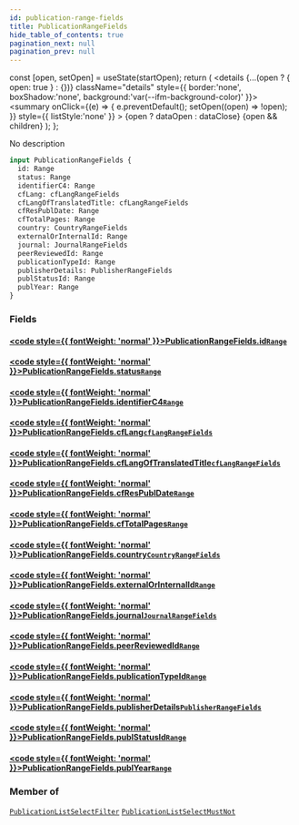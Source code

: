 ```yaml
---
id: publication-range-fields
title: PublicationRangeFields
hide_table_of_contents: true
pagination_next: null
pagination_prev: null
---
```







  const [open, setOpen] = useState(startOpen);
  return (
    <details {...(open ? { open: true } : {})} className="details" style={{ border:'none', boxShadow:'none', background:'var(--ifm-background-color)' }}>
      <summary
        onClick={(e) => {
          e.preventDefault();
          setOpen((open) => !open);
        }}
        style={{ listStyle:'none' }}
      >
      {open ? dataOpen : dataClose}
      </summary>
      {open && children}
    </details>
  );
};




No description


```graphql
input PublicationRangeFields {
  id: Range
  status: Range
  identifierC4: Range
  cfLang: cfLangRangeFields
  cfLangOfTranslatedTitle: cfLangRangeFields
  cfResPublDate: Range
  cfTotalPages: Range
  country: CountryRangeFields
  externalOrInternalId: Range
  journal: JournalRangeFields
  peerReviewedId: Range
  publicationTypeId: Range
  publisherDetails: PublisherRangeFields
  publStatusId: Range
  publYear: Range
}
```




### Fields

#### [<code style={{ fontWeight: 'normal' }}>PublicationRangeFields.<b>id</b></code>](#)<Bullet />[`Range`](/cris/inputs/range) <Badge class="secondary" text="input"/>
> 
> 

#### [<code style={{ fontWeight: 'normal' }}>PublicationRangeFields.<b>status</b></code>](#)<Bullet />[`Range`](/cris/inputs/range) <Badge class="secondary" text="input"/>
> 
> 

#### [<code style={{ fontWeight: 'normal' }}>PublicationRangeFields.<b>identifierC4</b></code>](#)<Bullet />[`Range`](/cris/inputs/range) <Badge class="secondary" text="input"/>
> 
> 

#### [<code style={{ fontWeight: 'normal' }}>PublicationRangeFields.<b>cfLang</b></code>](#)<Bullet />[`cfLangRangeFields`](/cris/inputs/cf-lang-range-fields) <Badge class="secondary" text="input"/>
> 
> 

#### [<code style={{ fontWeight: 'normal' }}>PublicationRangeFields.<b>cfLangOfTranslatedTitle</b></code>](#)<Bullet />[`cfLangRangeFields`](/cris/inputs/cf-lang-range-fields) <Badge class="secondary" text="input"/>
> 
> 

#### [<code style={{ fontWeight: 'normal' }}>PublicationRangeFields.<b>cfResPublDate</b></code>](#)<Bullet />[`Range`](/cris/inputs/range) <Badge class="secondary" text="input"/>
> 
> 

#### [<code style={{ fontWeight: 'normal' }}>PublicationRangeFields.<b>cfTotalPages</b></code>](#)<Bullet />[`Range`](/cris/inputs/range) <Badge class="secondary" text="input"/>
> 
> 

#### [<code style={{ fontWeight: 'normal' }}>PublicationRangeFields.<b>country</b></code>](#)<Bullet />[`CountryRangeFields`](/cris/inputs/country-range-fields) <Badge class="secondary" text="input"/>
> 
> 

#### [<code style={{ fontWeight: 'normal' }}>PublicationRangeFields.<b>externalOrInternalId</b></code>](#)<Bullet />[`Range`](/cris/inputs/range) <Badge class="secondary" text="input"/>
> 
> 

#### [<code style={{ fontWeight: 'normal' }}>PublicationRangeFields.<b>journal</b></code>](#)<Bullet />[`JournalRangeFields`](/cris/inputs/journal-range-fields) <Badge class="secondary" text="input"/>
> 
> 

#### [<code style={{ fontWeight: 'normal' }}>PublicationRangeFields.<b>peerReviewedId</b></code>](#)<Bullet />[`Range`](/cris/inputs/range) <Badge class="secondary" text="input"/>
> 
> 

#### [<code style={{ fontWeight: 'normal' }}>PublicationRangeFields.<b>publicationTypeId</b></code>](#)<Bullet />[`Range`](/cris/inputs/range) <Badge class="secondary" text="input"/>
> 
> 

#### [<code style={{ fontWeight: 'normal' }}>PublicationRangeFields.<b>publisherDetails</b></code>](#)<Bullet />[`PublisherRangeFields`](/cris/inputs/publisher-range-fields) <Badge class="secondary" text="input"/>
> 
> 

#### [<code style={{ fontWeight: 'normal' }}>PublicationRangeFields.<b>publStatusId</b></code>](#)<Bullet />[`Range`](/cris/inputs/range) <Badge class="secondary" text="input"/>
> 
> 

#### [<code style={{ fontWeight: 'normal' }}>PublicationRangeFields.<b>publYear</b></code>](#)<Bullet />[`Range`](/cris/inputs/range) <Badge class="secondary" text="input"/>
> 
> 



### Member of

[`PublicationListSelectFilter`](/cris/inputs/publication-list-select-filter)  <Badge class="secondary" text="input"/><Bullet />[`PublicationListSelectMustNot`](/cris/inputs/publication-list-select-must-not)  <Badge class="secondary" text="input"/>

